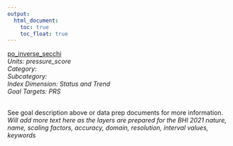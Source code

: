 ```yaml
---
output:
  html_document:
    toc: true
    toc_float: true
---
```


[po_inverse_secchi](https://github.com/OHI-Baltic/bhi-prep/blob/master/layers/po_inverse_secchi_bhi2019.csv)\
*Units: pressure_score*\
*Category:*\
*Subcategory:*\
*Index Dimension: Status and Trend*\
*Goal Targets: PRS*\
<br>

See goal description above or data prep documents for more information.\
*Will add more text here as the layers are prepared for the BHI 2021*
*nature, name, scaling factors, accuracy, domain, resolution, interval values, keywords*



<br>

